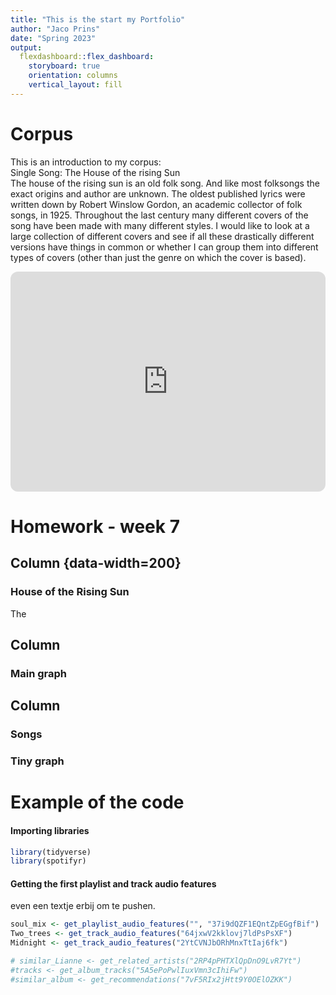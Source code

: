 ```yaml
---
title: "This is the start my Portfolio"
author: "Jaco Prins"
date: "Spring 2023"
output: 
  flexdashboard::flex_dashboard:
    storyboard: true
    orientation: columns
    vertical_layout: fill
---
```

Corpus
======================================
This is an introduction to my corpus:\
Single Song: The House of the rising Sun\
The house of the rising sun is an old folk song. And like most folksongs the exact origins and author are unknown. The oldest published lyrics were written down by Robert Winslow Gordon, an academic collector of folk songs, in 1925. Throughout the last century many different covers of the song have been made with many different styles. I would like to look at a large collection of different covers and see if all these drastically different versions have things in common or whether I can group them into different types of covers (other than just the genre on which the cover is based).\

<iframe style="border-radius:12px" src="https://open.spotify.com/embed/album/5A5ePoPwlIuxVmn3cIhiFw?utm_source=generator" width="100%" height="352" frameBorder="0" allowfullscreen="" allow="autoplay; clipboard-write; encrypted-media; fullscreen; picture-in-picture" loading="lazy"></iframe>


Homework - week 7
======================================
Column {data-width=200}{.sidebar}
------------------------------------------------------------------
### House of the Rising Sun
The 

Column {data-width=650}
--------------------------------------------------------------------

### Main graph

Column {data-width=350}
---------------------------------------------------------------------

### Songs


### Tiny graph

Example of the code
==============================================
#### Importing libraries
```r
library(tidyverse)
library(spotifyr)
```

#### Getting the first playlist and track audio features
even een textje erbij om te pushen.

```r
soul_mix <- get_playlist_audio_features("", "37i9dQZF1EQntZpEGgfBif")
Two_trees <- get_track_audio_features("64jxwV2kklovj7ldPsPsXF")
Midnight <- get_track_audio_features("2YtCVNJbORhMnxTtIaj6fk")

# similar_Lianne <- get_related_artists("2RP4pPHTXlQpDnO9LvR7Yt")
#tracks <- get_album_tracks("5A5ePoPwlIuxVmn3cIhiFw")
#similar_album <- get_recommendations("7vF5RIx2jHtt9Y0OElOZKK")
```
